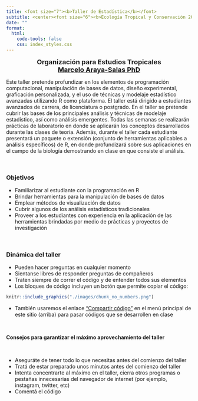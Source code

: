 ```yaml
---
title: <font size="7"><b>Taller de Estadística</b></font>
subtitle: <center><font size="6"><b>Ecología Tropical y Conservación 2024</font></center>
date: ""
format:
  html:
    code-tools: false
    css: index_styles.css
---
```


<center><font size="4"><b>Organización para Estudios Tropicales<br></b></font></center>

<center><font size="4"><b><a href="https://marce10.github.io/">Marcelo Araya-Salas PhD</a> <br></b></font></center>

Este taller pretende profundizar en los elementos de programación computacional, manipulación de bases de datos, diseño experimental, graficación personalizada, y el uso de técnicas y modelaje estadístico avanzadas utilizando R como plataforma. El taller está dirigido a estudiantes avanzados de carrera, de licenciatura o postgrado. En el taller se pretende cubrir las bases de los principales análisis y técnicas de modelaje estadístico, así como análisis emergentes. Todas las semanas se realizarán prácticas de laboratorio en donde se aplicarán los conceptos desarrollados durante las clases de teoría. Además, durante el taller cada estudiante presentará un paquete o extensión (conjunto de herramientas aplicables a análisis específicos) de R, en donde profundizará sobre sus aplicaciones en el campo de la biología demostrando en clase en que consiste el análisis.

 

::: {.alert .alert-info}
### **Objetivos** {.unnumbered .unlisted}

-   Familiarizar al estudiante con la programación en R
-   Brindar herramientas para la manipulación de bases de datos
-   Emplear métodos de visualización de datos
-   Cubrir algunos de los análisis estadísticos tradicionales
-   Proveer a los estudiantes con experiencia en la aplicación de las herramientas brindadas por medio de prácticas y proyectos de investigación
:::

 

### **Dinámica del taller** {.unnumbered .unlisted}

-   Pueden hacer preguntas en cualquier momento
-   Sientanse libres de responder preguntas de compañeros
-   Traten siempre de correr el código y de entender todos sus elementos
-   Los bloques de código incluyen un botón que permite copiar el código:

```r
knitr::include_graphics("./images/chunk_no_numbers.png")
```

-   También usaremos el enlace ["Compartir código"](https://codefile.io/f/inMsojTFoN) en el menú principal de este sitio (arriba) para pasar códigos que se desarrollen en clase

 

::: {.alert .alert-warning}
**Consejos para garantizar el máximo aprovechamiento del taller**

 

-   Aseguráte de tener todo lo que necesitas antes del comienzo del taller
-   Tratá de estar preparado unos minutos antes del comienzo del taller
-   Intenta concentrarte al máximo en el taller, cierra otros programas o pestañas innecesarias del navegador de internet (por ejemplo, instagram, twitter, etc)
-   Comentá el código
:::
